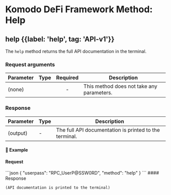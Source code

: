 
# Komodo DeFi Framework Method: Help

## help {{label: 'help', tag: 'API-v1'}}

The `help` method returns the full API documentation in the terminal.

### Request arguments

| Parameter | Type | Required | Description                               |
| --------- | ---- | :------: | ----------------------------------------- |
| (none)    |      |     -    | This method does not take any parameters. |

### Response

| Parameter | Type | Description                                            |
| --------- | ---- | ------------------------------------------------------ |
| (output)  | -    | The full API documentation is printed to the terminal. |

#### 📌 Example

#### Request

<CodeGroup title="help" tag="POST" label="help" mm2MethodDecorate="true">
  ```json
  {
    "userpass": "RPC_UserP@SSW0RD",
    "method": "help"
  }
  ```
</CodeGroup>

<CollapsibleSection expandedText="Hide Response" collapsedText="Show Response">
  #### Response

  ```text
  (API documentation is printed to the terminal)
  ```
</CollapsibleSection>

